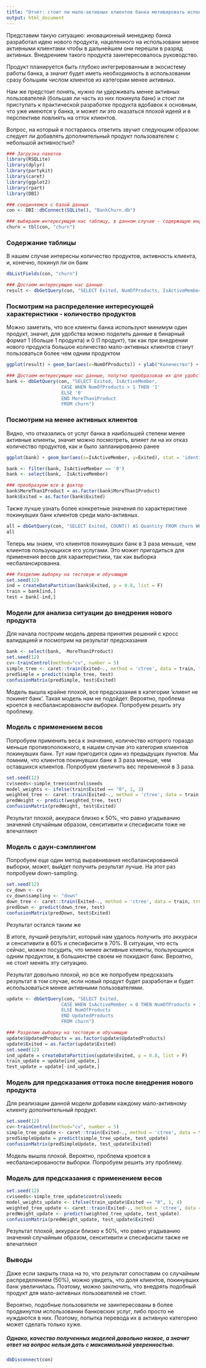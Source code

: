 ```yaml
---
title: "Отчет: стоит ли мало-активных клиентов банка мотивировать использовать больше продуктов?"
output: html_document
---
```

Представим такую ситуацию: иновационный менеджер банка разработал идею нового продукта, нацеленного на использовани менее активными клиентами чтобы в дальнейшем они перешли в разряд активных. Внедрением такого продукта заинтересовалось руководство. 

Продукт планируется быть глубоко интегрированным в экосистему работы банка, а значит будет иметь необходимость в использовании сразу большим числом клиентов из категории менее активных. 

Нам же предстоит понять, нужно ли удерживать менее активных пользователей (большая ли часть из них покинула банк) и стоит ли приступать к практической разработке продукта вдобавок к основным, что уже имеются у банка, и может ли это оказаться плохой идеей и в перспективе повлиять на отток клиентов. 

Вопрос, на который я постараюсь ответить звучит следующим образом: следует ли добавлять дополнительный продукт пользователем с небольшой активностью?

```r
### Загрузка пакетов
library(RSQLite)
library(dplyr)
library(partykit)
library(caret)
library(ggplot2)
library(rpart)
library(DBI)
```


```r
### соединяемся с базой данных
con <- DBI::dbConnect(SQLite(), "BankChurn.db")
```


```r
### выбираем интересующую нас таблицу, в данном случае - содержащую информацию об оттоке клиентов
churn = tbl(con, "churn")
```

### Содержание таблицы
В нашем случае интересны количество продуктов, активность клиента, и, конечно, покинул ли он банк
```r
dbListFields(con, "churn")
```

```r
### Достаем интересующие нас данные
result <- dbGetQuery(con, "SELECT Exited, NumOfProducts, IsActiveMember FROM churn")
```

### Посмотрим на распределение интересующей характеристики - количество продуктов
Можно заметить, что все клиенты банка используют минимум один продукт, значит, для удобства можно поделить данные в бинарный формат 1 (больше 1 продукта) и 0 (1 продукт), так как при внедрении нового продукта большое количество мало-активных клиентов станут пользоваться более чем одним продуктом
```r
ggplot(result) + geom_bar(aes(x=NumOfProducts)) + ylab("Количество") + xlab("Количество используемых продуктов") + theme_minimal()
```

```r
### Достаем интересующие нас данные, попутно преобразовав их для удобства
bank <- dbGetQuery(con, "SELECT Exited, IsActiveMember,
                    CASE WHEN NumOfProducts > 1 THEN '1' 
                    ELSE '0'
                    END MoreThan1Product
                    FROM churn")
```


### Посмотрим на менее активных клиентов
Видно, что отказались от услуг банка в наибольшей степени менее активные клиенты, значит можно посмотреть, влияет ли на их отказ количество продуктов, как и было запланированно ранее
```r
ggplot(bank) + geom_bar(aes(x=IsActiveMember, y=Exited), stat = 'identity') + ylab("Количество клиентов покинувших банк") + xlab("Активен ли клиент? 1 - Да, 0 - нет.") + theme_minimal()

bank <- filter(bank, IsActiveMember == '0')
bank <- select(bank, -IsActiveMember)
```


```r
### преобразуем все в фактор
bank$MoreThan1Product = as.factor(bank$MoreThan1Product)
bank$Exited = as.factor(bank$Exited)
```

Также лучше узнать более конкретные значения по характеристике покинувших банк клиентов среди мало-активных.
```r
all = dbGetQuery(con, "SELECT Exited, COUNT() AS Quantity FROM churn WHERE IsActiveMember = '0' GROUP BY Exited")
all
```
Теперь мы знаем, что клиентов покинувших банк в 3 раза меньше, чем клиентов пользующихся его услугами. Это может пригодиться для применения весов для характеристики, так как выборка несбалансированна.

```r
### Разделим выборку на тестовую и обучающую
set.seed(12)
ind = createDataPartition(bank$Exited, p = 0.8, list = F)
train = bank[ind,]
test = bank[-ind,]
```

### Модели для анализа ситуации до внедрения нового продукта
Для начала построим модель дерева принятия решений с кросс валидацией и посмотрим на результат предсказания
```r
bank <- select(bank, -MoreThan1Product)
set.seed(12)
cv<-trainControl(method="cv", number = 5)
simple_tree <- caret::train(Exited~., method = 'ctree', data = train, trControl=cv)
predSimple = predict(simple_tree, test)
confusionMatrix(predSimple, test$Exited)
```
Модель вышла крайне плохой, все предсказания в категории 'клиент не покинет банк'. Такая модель нам не подойдет. Вероятно, проблема кроется в несбалансированости выборки. Попробуем решить эту проблему.


### Модель с применением весов
Попробуем применить веса к значению, количество которого гораздо меньше противоположного, в нашем случае это категория клиентов покинувших банк.
Тут нам пригодится один из предыдущих пунктов. Мы помним, что клиентов покинувших банк в 3 раза меньше, чем оставшихся клиентов. Попробуем увеличить вес переменной в 3 раза.
```r
set.seed(12)
cv$seeds<-simple_tree$control$seeds
model_weights <- ifelse(train$Exited == "0", 1, 3)
weighted_tree <- caret::train(Exited~., method = 'ctree', data = train, weights = model_weights)
predWeight <- predict(weighted_tree, test)
confusionMatrix(predWeight, test$Exited)
```
Результат плохой, аккураси близко к 50%, что равно угадыванию значений случайным образом, сенситивити и спесифисити тоже не впечатляют

### Модель с даун-сэмплингом
Попробуем еще один метод выравнивания несбалансированной выборки, может, выйдет получить результат лучше. На этот раз попробуем down-sampling.
```r
set.seed(12)
cv_down <- cv
cv_down$sampling <- "down"
down_tree <- caret::train(Exited~., method = 'ctree', data = train, trControl = cv_down)
predDown <- predict(down_tree, test)
confusionMatrix(predDown, test$Exited)
```
Результат остался таким же

В итоге, лучший результат, который нам удалось получить это аккураси и сенситивити в 60% и спесифисити в 70%. В ситуации, что есть сейчас, можно посудить, что менее активные клиенты, пользующиеся одним продуктом, в большинстве своем не покидают банк. Вероятно, не стоит менять эту ситуацию.

Результат довольно плохой, но все же попробуем предсказать результат в том случае, если новый продукт будет разработан и будет использоваться менее активными пользователями.

```r
update <- dbGetQuery(con, "SELECT Exited,
                    CASE WHEN IsActiveMember = 0 THEN NumOfProducts + 1 
                    ELSE NumOfProducts
                    END UpdatedProducts
                    FROM churn")

```


```r
### Разделим выборку на тестовую и обучающую
update$UpdatedProducts = as.factor(update$UpdatedProducts)
update$Exited = as.factor(update$Exited)
set.seed(12)
ind_update = createDataPartition(update$Exited, p = 0.8, list = F)
train_update = update[ind_update,]
test_update = update[-ind_update,]
```

### Модель для предсказания оттока после внедрения нового продукта
Для реализации данной модели добавим каждому мало-активному клиенту дополнительный продукт.  
```r
set.seed(12)
cv<-trainControl(method="cv", number = 5)
simple_tree_update <- caret::train(Exited~., method = 'ctree', data = train_update, trControl=cv)
predSimpleUpdate = predict(simple_tree_update, test_update)
confusionMatrix(predSimpleUpdate, test_update$Exited)
```
Модель вышла плохой. 
Вероятно, проблема кроется в несбалансированости выборки. Попробуем решить эту проблему.

### Модель для предсказания с применением весов
```r
set.seed(12)
cv$seeds<-simple_tree_update$control$seeds
model_weights_update <- ifelse(train_update$Exited == "0", 1, 4)
weighted_tree_update <- caret::train(Exited~., method = 'ctree', data = train_update, weights = model_weights_update)
predWeight_update <- predict(weighted_tree_update, test_update)
confusionMatrix(predWeight_update, test_update$Exited)
```
Результат плохой, аккураси близко к 50%, что равно угадыванию значений случайным образом, сенситивити и спесифисити также не впечатляют

### Выводы 
Даже если закрыть глаза на то, что результат сопоставим со случайным распределением (50%), можно увидеть, что доля клиентов, покинувших банк увеличилась. Поэтому, можно заключить, что внедрять подобный продукт для мало-активных пользователей не стоит. 

Вероятно, подобные пользователи не заинтересованы в более продвинутом использовании банковских услуг, либо просто не нуждаются в них. Поэтому, попытка перевода их в активную категорию может сделать только хуже. 

##### Однако, качество полученных моделей довольно низкое, а значит ответ на вопрос нельзя дать с максимальной уверенностью.

```r
dbDisconnect(con)
```